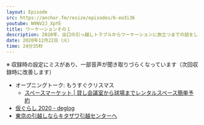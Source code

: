 ```yaml
---
layout: Episode
src: https://anchor.fm/resize/episodes/6-eo3i36
youtube: N9NV2J_XpYE
title: ワーケーションその１
description: 2020年、出口の引っ越しトラブルからワーケーションに旅立つまでの話をしました。
date: 2020年12月22日（火）
time: 24分35秒
---
```


※ 収録時の設定にミスがあり、一部音声が聞き取りづらくなっています（次回収録時に改善します）

- オープニングトーク: もうすぐクリスマス
  - [スペースマーケット | 貸し会議室から球場までレンタルスペース簡単予約](https://www.spacemarket.com/)
- [仮ぐらし 2020 - deglog](https://blog.deg.ooo/entry/temporary-life-2020)
- [東京の引越しならキタザワ引越センターへ](https://www.kitazawa4466.co.jp/)
